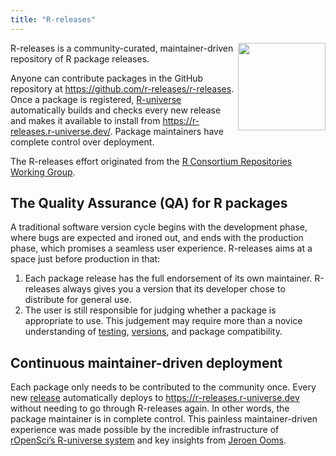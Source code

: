```yaml
---
title: "R-releases"
---
```


<a href="https://r-releases.r-universe.dev"><img src="logo/logo-readme.png" align="right" height="140" /></a>

R-releases is a community-curated, maintainer-driven repository of R package releases.

Anyone can contribute packages in the GitHub repository at <https://github.com/r-releases/r-releases>. Once a package is registered, [R-universe](https://r-universe.dev/) automatically builds and checks every new release and makes it available to install from <https://r-releases.r-universe.dev/>. Package maintainers have complete control over deployment.

The R-releases effort originated from the [R Consortium Repositories Working Group](https://github.com/RConsortium/r-repositories-wg).

## The Quality Assurance (QA) for R packages

A traditional software version cycle begins with the development phase, where bugs are expected and ironed out, and ends with the production phase, which promises a seamless user experience. R-releases aims at a space just before production in that:

1. Each package release has the full endorsement of its own maintainer. R-releases always gives you a version that its developer chose to distribute for general use.
2. The user is still responsible for judging whether a package is appropriate to use. This judgement may require more than a novice understanding of [testing](https://r-pkgs.org/testing-basics.html), [versions](https://r-pkgs.org/lifecycle.html#sec-lifecycle-version-number), and package compatibility.


## Continuous maintainer-driven deployment

Each package only needs to be contributed to the community once. Every new [release](https://docs.github.com/en/repositories/releasing-projects-on-github/managing-releases-in-a-repository) automatically deploys to <https://r-releases.r-universe.dev> without needing to go through R-releases again. In other words, the package maintainer is in complete control. This painless maintainer-driven experience was made possible by the incredible infrastructure of [rOpenSci's R-universe system](https://ropensci.org/r-universe/) and key insights from [Jeroen Ooms](https://github.com/jeroen/).


